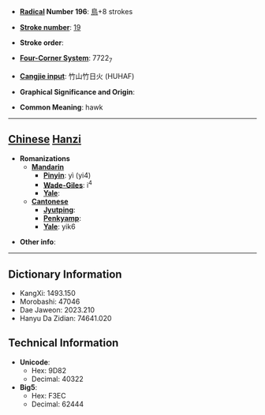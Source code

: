 * '''[[Wiktionary:Chinese radical index| Radical]] Number 196''': [[Wiktionary:Chinese radical index 鳥|鳥]]+8 strokes

* '''[[Wiktionary:Chinese total strokes index|Stroke number]]''': [[Wiktionary:Chinese total strokes index 19|19]]

* '''Stroke order''': 

* '''[[Wiktionary:Chinese four corner index|Four-Corner System]]''': 7722<sub>7</sub>

* '''[[Wiktionary:Chinese Cangjie index|Cangjie input]]''': 竹山竹日火 (HUHAF)

* '''Graphical Significance and Origin''': 

* '''Common Meaning''': hawk

----

== [[Chinese]] [[Hanzi]] ==

* '''Romanizations'''
** '''[[Mandarin]]'''
*** '''[[Pinyin]]''': yì (yi4)
*** '''[[Wade-Giles]]''': i<sup>4</sup>
*** '''[[Yale]]''': 
** '''[[Cantonese]]'''
*** '''[[Jyutping]]''':
*** '''[[Penkyamp]]''': 
*** '''[[Yale]]''': yik6

* '''Other info''': 

----

== Dictionary Information ==

* KangXi: 1493.150
* Morobashi: 47046
* Dae Jaweon: 2023.210
* Hanyu Da Zidian: 74641.020

== Technical Information ==

* '''Unicode''':
** Hex: 9D82
** Decimal: 40322
* '''Big5''':
** Hex: F3EC
** Decimal: 62444